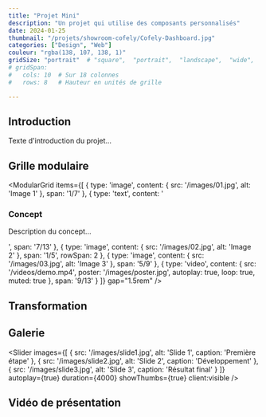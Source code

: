 ```yaml
---
title: "Projet Mini"
description: "Un projet qui utilise des composants personnalisés"
date: 2024-01-25
thumbnail: "/projets/showroom-cofely/Cofely-Dashboard.jpg"
categories: ["Design", "Web"]
couleur: "rgba(138, 107, 138, 1)"
gridSize: "portrait"  # "square",  "portrait",  "landscape",  "wide",  "tall",  "feat",  "mini",
# gridSpan:
#   cols: 10  # Sur 18 colonnes
#   rows: 8   # Hauteur en unités de grille

---
```



## Introduction

Texte d'introduction du projet...

<FullWidthImage
  src="/images/hero.jpg"
  alt="Vue d'ensemble"
  caption="Vue d'ensemble du projet"
  height="70vh"
  parallax={true}
/>

## Grille modulaire

<ModularGrid
  items={[
    {
      type: 'image',
      content: { src: '/images/01.jpg', alt: 'Image 1' },
      span: '1/7'
    },
    {
      type: 'text',
      content: '<h3>Concept</h3><p>Description du concept...</p>',
      span: '7/13'
    },
    {
      type: 'image',
      content: { src: '/images/02.jpg', alt: 'Image 2' },
      span: '1/5',
      rowSpan: 2
    },
    {
      type: 'image',
      content: { src: '/images/03.jpg', alt: 'Image 3' },
      span: '5/9'
    },
    {
      type: 'video',
      content: { 
        src: '/videos/demo.mp4',
        poster: '/images/poster.jpg',
        autoplay: true,
        loop: true,
        muted: true
      },
      span: '9/13'
    }
  ]}
  gap="1.5rem"
/>

## Transformation

<BeforeAfter 
  before="/images/before.jpg"
  after="/images/after.jpg"
  alt="Transformation du design"
  client:visible
/>

## Galerie

<Slider
  images={[
    { src: '/images/slide1.jpg', alt: 'Slide 1', caption: 'Première étape' },
    { src: '/images/slide2.jpg', alt: 'Slide 2', caption: 'Développement' },
    { src: '/images/slide3.jpg', alt: 'Slide 3', caption: 'Résultat final' }
  ]}
  autoplay={true}
  duration={4000}
  showThumbs={true}
  client:visible
/>

## Vidéo de présentation

<VideoPlayer
  src="/videos/presentation.mp4"
  poster="/images/video-poster.jpg"
  aspectRatio="21/9"
/>